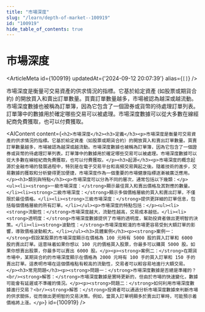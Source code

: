 ```yaml
---
title: "市場深度"
slug: "/learn/depth-of-market--100919"
id: "100919"
hide_table_of_contents: true
---
```



# 市場深度

<ArticleMeta id={100919} updatedAt={'2024-09-12 20:07:39'} alias={`[]`} />
<div className='border-solid border-b border-t-0 my-4 border-[var(--ifm-color-gray-300)]' />

市場深度是衡量可交易資產的供求情況的指標。它基於給定資產 (如股票或期貨合約) 的開放買入和賣出訂單數量。買賣訂單數量越多，市場被認為越深或越流動。市場深度數據也被稱為訂單簿，因為它包含了一個證券或貨幣的待處理訂單列表。訂單簿中的數據用於確定哪些交易可以被處理。市場深度數據可以從大多數在線經紀商免費獲取，也可以付費獲取。

<AIContent content={`<h2>市場深度</h2><h3>定義</h3><p>市場深度是衡量可交易資產的供求情況的指標。它基於給定資產（如股票或期貨合約）的開放買入和賣出訂單數量。買賣訂單數量越多，市場被認為越深或越流動。市場深度數據也被稱為訂單簿，因為它包含了一個證券或貨幣的待處理訂單列表。訂單簿中的數據用於確定哪些交易可以被處理。市場深度數據可以從大多數在線經紀商免費獲取，也可以付費獲取。</p><h3>起源</h3><p>市場深度的概念起源於金融市場的發展過程中，特別是在電子交易平台和高頻交易興起之後。隨着技術的進步，交易數據的獲取和分析變得更加便捷，市場深度作為一個重要的市場健康指標逐漸被廣泛應用。</p><h3>類別與特點</h3><p>市場深度可以分為不同的層次，通常包括以下幾類：</p><ul><li><strong>一級市場深度：</strong>顯示最佳買入和賣出價格及其對應的數量。</li><li><strong>二級市場深度：</strong>顯示多個價格層級的買入和賣出訂單，不僅限於最佳價格。</li><li><strong>三級市場深度：</strong>提供更詳細的訂單信息，包括每個價格層級的所有訂單。</li></ul><p>市場深度的特點包括：</p><ul><li><strong>流動性：</strong>市場深度越大，流動性越高，交易成本越低。</li><li><strong>透明度：</strong>市場深度數據提供了市場的透明度，幫助投資者做出更明智的決策。</li><li><strong>波動性：</strong>市場深度較淺的市場更容易受到大額訂單的影響，導致價格波動較大。</li></ul><h3>具體案例</h3><p><strong>案例一：</strong>假設某股票的市場深度顯示在價格為 100 元時有 5000 股的買入訂單和 6000 股的賣出訂單。這意味着如果你想以 100 元的價格買入股票，你最多可以購買 5000 股。如果你想賣出股票，你最多可以賣出 6000 股。</p><p><strong>案例二：</strong>在期貨市場中，某期貨合約的市場深度顯示在價格為 2000 元時有 100 手的買入訂單和 150 手的賣出訂單。這表明市場在這個價格點有較高的流動性，交易者可以較容易地進行大額交易。</p><h3>常見問題</h3><p><strong>問題一：</strong>市場深度數據是否總是準確的？<br/><strong>解答：</strong>市場深度數據是實時更新的，但由於市場的快速變化，數據可能會有延遲或不準確的情況。</p><p><strong>問題二：</strong>如何利用市場深度數據進行交易？<br/><strong>解答：</strong>投資者可以通過分析市場深度數據來判斷市場的供求關係，從而做出更明智的交易決策。例如，當買入訂單明顯多於賣出訂單時，可能預示着價格將上漲。</p>`} id={100919} />
